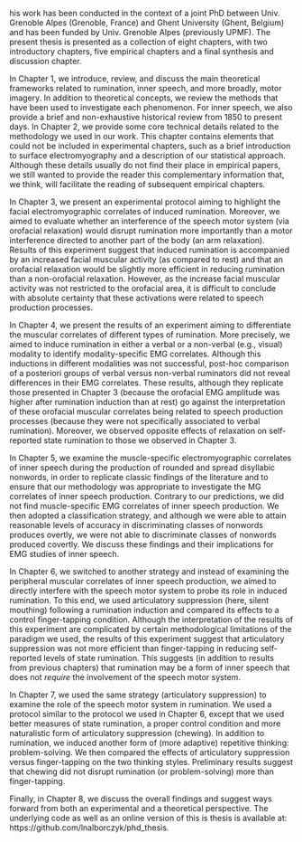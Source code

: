 \chapter*{Preface}

\initial{T}his work has been conducted in the context of a joint PhD between Univ. Grenoble Alpes (Grenoble, France) and Ghent University (Ghent, Belgium) and has been funded by Univ. Grenoble Alpes (previously UPMF). The present thesis is presented as a collection of eight chapters, with two introductory chapters, five empirical chapters and a final synthesis and discussion chapter.

In Chapter 1, we introduce, review, and discuss the main theoretical frameworks related to rumination, inner speech, and more broadly, motor imagery. In addition to theoretical concepts, we review the methods that have been used to investigate each phenomenon. For inner speech, we also provide a brief and non-exhaustive historical review from 1850 to present days. In Chapter 2, we provide some core technical details related to the methodology we used in our work. This chapter contains elements that could not be included in experimental chapters, such as a brief introduction to surface electromyography and a description of our statistical approach. Although these details usually do not find their place in empirical papers, we still wanted to provide the reader this complementary information that, we think, will facilitate the reading of subsequent empirical chapters.

In Chapter 3, we present an experimental protocol aiming to highlight the facial electromyographic correlates of induced rumination. Moreover, we aimed to evaluate whether an interference of the speech motor system (via orofacial relaxation) would disrupt rumination more importantly than a motor interference directed to another part of the body (an arm relaxation). Results of this experiment suggest that induced rumination is accompanied by an increased facial muscular activity (as compared to rest) and that an orofacial relaxation would be slightly more efficient in reducing rumination than a non-orofacial relaxation. However, as the increase facial muscular activity was not restricted to the orofacial area, it is difficult to conclude with absolute certainty that these activations were related to speech production processes.

In Chapter 4, we present the results of an experiment aiming to differentiate the muscular correlates of different types of rumination. More precisely, we aimed to induce rumination in either a verbal or a non-verbal (e.g., visual) modality to identify modality-specific EMG correlates. Although this inductions in different modalities was not successful, post-hoc comparison of a posteriori groups of verbal versus non-verbal ruminators did not reveal differences in their EMG correlates. These results, although they replicate those presented in Chapter 3 (because the orofacial EMG amplitude was higher after rumination induction than at rest) go against the interpretation of these orofacial muscular correlates being related to speech production processes (because they were not specifically associated to verbal rumination). Moreover, we observed opposite effects of relaxation on self-reported state rumination to those we observed in Chapter 3.

In Chapter 5, we examine the muscle-specific electromyographic correlates of inner speech during the production of rounded and spread disyllabic nonwords, in order to replicate classic findings of the literature and to ensure that our methodology was appropriate to investigate the MG correlates of inner speech production. Contrary to our predictions, we did not find muscle-specific EMG correlates of inner speech production. We then adopted a classification strategy, and although we were able to attain reasonable levels of accuracy in discriminating classes of nonwords produces overtly, we were not able to discriminate classes of nonwords produced covertly. We discuss these findings and their implications for EMG studies of inner speech.

In Chapter 6, we switched to another strategy and instead of examining the peripheral muscular correlates of inner speech production, we aimed to directly interfere with the speech motor system to probe its role in induced rumination. To this end, we used articulatory suppression (here, silent mouthing) following a rumination induction and compared its effects to a control finger-tapping condition. Although the interpretation of the results of this experiment are complicated by certain methodological limitations of the paradigm we used, the results of this experiment suggest that articulatory suppression was not more efficient than finger-tapping in reducing self-reported levels of state rumination. This suggests (in addition to results from previous chapters) that rumination may be a form of inner speech that does not *require* the involvement of the speech motor system.

In Chapter 7, we used the same strategy (articulatory suppression) to examine the role of the speech motor system in rumination. We used a protocol similar to the protocol we used in Chapter 6, except that we used better measures of state rumination, a proper control condition and more naturalistic form of articulatory suppression (chewing). In addition to rumination, we induced another form of (more adaptive) repetitive thinking: problem-solving. We then compared the effects of articulatory suppression versus finger-tapping on the two thinking styles. Preliminary results suggest that chewing did not disrupt rumination (or problem-solving) more than finger-tapping.

Finally, in Chapter 8, we discuss the overall findings and suggest ways forward from both an experimental and a theoretical perspective. The underlying code as well as an online version of this is thesis is available at: https://github.com/lnalborczyk/phd_thesis.

\newpage
\blankpage
